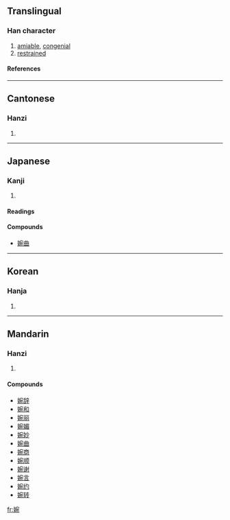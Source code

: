 ==Translingual==
===Han character===
{{Han char|rn=38|rad=女|as=08|sn=11|four=4341<sub>2</sub>|canj=女十弓山 (VJNU)}}
# [[amiable]], [[congenial]]
# [[restrained]]
====References====
{{Han ref|kx=0264.120|dkj=06396|dj=0531.040|hdz=21062.020|uh=5A49|ud=23113|bh=B0FB|bd=45307}}
----
==Cantonese==
===Hanzi===
{{yue-hanzi|jyut=|y=yun2}}
# {{defn|Cantonese}}
----
==Japanese==
===Kanji===
{{ja-kanji|grade=|rs=女08}}
# {{defn|Japanese}} 
====Readings====
{{ja-readings|on=[[えん]] (en)|kun=[[うつくしい]] (utsukushii)}}

====Compounds====
*[[婉曲]]
----
==Korean==
===Hanja===
{{ko-hanja|hangeul=완|rv=wan|mr=wan}}
# {{defn|Korean}}
----
==Mandarin==
===Hanzi===
{{cmn-hanzi|pin=[[wǎn]] (wan3)|wg=wan<sup>3</sup>}}
# {{defn|Mandarin}}

====Compounds====
*[[婉辞]]
*[[婉和]]
*[[婉丽]]
*[[婉媚]]
*[[婉妙]]
*[[婉曲]]
*[[婉商]]
*[[婉顺]]
*[[婉谢]]
*[[婉言]]
*[[婉约]]
*[[婉转]]

[[fr:婉]]